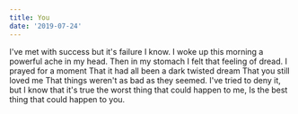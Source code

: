 ```yaml
---
title: You
date: '2019-07-24'
---
```


<Box>
  I've met with success but it's failure I know. I woke up this morning a
  powerful ache in my head. Then in my stomach I felt that feeling of dread. I
  prayed for a moment That it had all been a dark twisted dream That you still
  loved me That things weren't as bad as they seemed. I've tried to deny it, but
  I know that it's true the worst thing that could happen to me, Is the best
  thing that could happen to you.
</Box>
